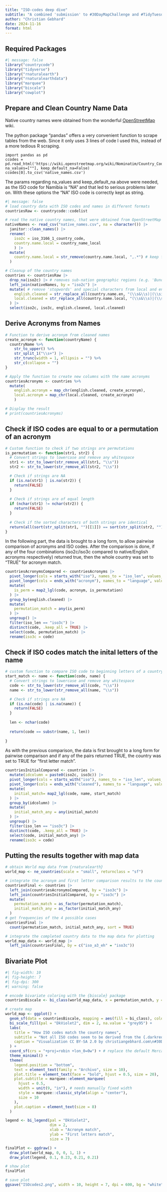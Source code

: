 ```yaml
---
title: "ISO-codes deep dive"
subtitle: "A combined 'submission' to #30DayMapChallenge and #TidyTuesday for this week"
author: "Christian Gebhard"
date: 2024-11-16
format: html
---
```


## Required Packages

```r
#| message: false
library("countrycode")
library("tidyverse")
library("rnaturalearth")
library("rnaturalearthdata")
library("marquee")
library("biscale")
library("cowplot")
```


## Prepare and Clean Country Name Data
Native country names were obtained from the wonderful [OpenStreetMap](https://openstreetmap.org) wiki.

The python package "pandas" offers a very convenient function to scrape tables from the web.
Since it only uses 3 lines of code I used this, instead of a more tedious R scraping.

```
import pandas as pd
ccodes = pd.read_html('https://wiki.openstreetmap.org/wiki/Nominatim/Country_Codes', na_values=[""], keep_default_na=False)
ccodes[0].to_csv('native_names.csv')  

```

The params regarding na_values and keep_default_na above were needed, as the ISO code for Namibia is "NA" and that led to serious problems later on. With these options the "NA" ISO code is correctly kept as string.

```r
#| message: false
# load country data with ISO codes and names in different formats
countriesRaw <- countrycode::codelist

# read the native country names, that were obtained from OpenStreetMap
nativeNames <- read_csv("native_names.csv", na = character()) |> 
  janitor::clean_names() |> 
  rename(
    iso2c = iso_3166_1_country_code,
    country.name.local = country_name_local
    ) |> 
  mutate(
    country.name.local = str_remove(country.name.local, ",.*") # keep first local name only to simplify things
  )

# Cleanup of the country names
countries <- countriesRaw |>
  drop_na(iso2c) |> # removes sub-nation geographic regions (e.g. 'Bundesländer'), which do not have ISO codes
  left_join(nativeNames, by = "iso2c") |> 
  mutate( # remove 'stopwords' and special characters from local and english names:
    english.cleaned = str_replace_all(country.name.en, "(\\s&\\s)|(\\si\\s)|(\\sof\\s?)|(\\sand\\s)|(\\se\\s)|(St\\.)|\\(|\\)|\\-", " "), 
    local.cleaned = str_replace_all(country.name.local, "(\\s&\\s)|(\\si\\s)|(\\sof\\s)|(\\sand\\s)|(\\se\\s)|(St\\.)|\\(|\\)|\\-", " ")
  ) |> 
  select(iso2c, iso3c, english.cleaned, local.cleaned)
```

## Derive Acronyms from Names
```r
# Function to derive acronym from cleaned names
create_acronym <- function(countryName) {
  countryName %>%
    str_to_upper() %>%
    str_split_1("\\s+") |> 
    str_trunc(width = 1, ellipsis = "") %>%
    str_c(collapse = "")
}

# Apply the function to create new columns with the name acronyms
countriesAcronyms <- countries %>%
  mutate(
    english.acronym = map_chr(english.cleaned, create_acronym),
    local.acronym = map_chr(local.cleaned, create_acronym)
    )

# Display the result
# print(countriesAcronyms)

```

## Check if ISO codes are equal to or a permutation of an acronym

```r
# Custom function to check if two strings are permutations
is_permutation <- function(str1, str2) {
  # Convert strings to lowercase and remove any whitespace
  str1 <- str_to_lower(str_remove_all(str1, "\\s"))
  str2 <- str_to_lower(str_remove_all(str2, "\\s"))

  # Check if strings are NA
  if (is.na(str1) | is.na(str2)) {
    return(FALSE)
  }
  
  # Check if strings are of equal length
  if (nchar(str1) != nchar(str2)) {
    return(FALSE)
  }
  
  # Check if the sorted characters of both strings are identical
  return(all(sort(str_split(str1, "")[[1]]) == sort(str_split(str2, "")[[1]])))
}

```


In the following part, the data is brought to a long form, to allow pairwise comparison of acronyms and ISO codes.
After the comparison is done, if any of the four combinations (iso2c/iso3c compared to native/English acronyms respectively) returned true, then the whole country was set to "TRUE" for acronym match.
```r
countriesAcronymsCompared <- countriesAcronyms |> 
  pivot_longer(cols = starts_with("iso"), names_to = "iso_len", values_to = "code") |> 
  pivot_longer(cols = ends_with("acronym"), names_to = "language", values_to = "acronym") |> 
  mutate(
    is_perm = map2_lgl(code, acronym, is_permutation)
  ) |> 
  group_by(english.cleaned) |> 
  mutate(
    permutation_match = any(is_perm)
  ) |>
  ungroup() |> 
  filter(iso_len == "iso3c") |> 
  distinct(code, .keep_all = TRUE) |> 
  select(code, permutation_match) |> 
  rename(iso3c = code)

```


## Check if ISO codes match the inital letters of the name

```r
# custom function to compare ISO code to beginning letters of a country's name
start_match <- name <- function(code, name) {
  # Convert strings to lowercase and remove any whitespace
  code <- str_to_lower(str_remove_all(code, "\\s"))
  name <- str_to_lower(str_remove_all(name, "\\s"))

  # Check if strings are NA
  if (is.na(code) | is.na(name)) {
    return(FALSE)
  }
  
  len <- nchar(code)
  
  return(code == substr(name, 1, len))
  
}
```

As with the previous comparison, the data is first brought to a long form for pairwise comparison and if any of the pairs returned TRUE, the country was set to TRUE for "first letter match".
```r
countriesInitialCompared <- countries |> 
  mutate(idcolumn = paste0(iso2c, iso3c)) |> 
  pivot_longer(cols = starts_with("iso"), names_to = "iso_len", values_to = "code") |> 
  pivot_longer(cols = ends_with("cleaned"), names_to = "language", values_to = "name") |> 
  mutate(
    initial_match= map2_lgl(code, name, start_match)
  ) |> 
  group_by(idcolumn) |> 
  mutate(
    initial_match_any = any(initial_match)
  ) |>
  ungroup() |> 
  filter(iso_len == "iso3c") |> 
  distinct(code, .keep_all = TRUE) |> 
  select(code, initial_match_any) |> 
  rename(iso3c = code) 
```

## Putting the results together with map data

```r

# obtain World map data from {rnaturalearth}
world_map <- ne_countries(scale = "small", returnclass = "sf")

# integrate the acronym and first letter comparison results to the country data
countriesFinal <- countries |> 
  left_join(countriesAcronymsCompared, by = "iso3c") |> 
  left_join(countriesInitialCompared, by = "iso3c") |> 
  mutate(
    permutation_match = as_factor(permutation_match),
    initial_match_any = as_factor(initial_match_any)
  )
# get frequencies of the 4 possible cases
countriesFinal |> 
  count(permutation_match, initial_match_any, sort = TRUE)

# integrate the completed country data to the map data for plotting
world_map_data <- world_map |> 
  left_join(countriesFinal, by = c("iso_a3_eh" = "iso3c"))
```

## Bivariate Plot

```r
#| fig-width: 10
#| fig-height: 7
#| fig-dpi: 300
#| warning: false

# encode bivariate coloring with the {biscale} package
countriesBiscale <- bi_class(world_map_data, x = permutation_match, y = initial_match_any, dim = 2)

# create map
world_map <- ggplot() +
  geom_sf(data = countriesBiscale, mapping = aes(fill = bi_class), color = "white", size = 0.1, show.legend = FALSE) +
  bi_scale_fill(pal = "DkViolet2", dim = 2, na.value = "grey95") +
  labs(
    title = "How ISO codes match the country names",
    subtitle = "Not all ISO codes seem to be derived from the {.darkred **initial letters of the name**} or the {.steelblue **countries' acronyms**}. In fact, for 140 countries neither condition is met, even if the native and English names of the countries are considered. In 84 names, the ISO code resembles the initial letters of the name, in 26 the acronym (or a permutation of it). Only in Saudi Arabia, the 3-digit code (SAU) matches the name and the 2-digit code (SA) the acronym.",
    caption = "Visualization CC BY-SA 2.0 by christiangebhard.com\n#30DayMapChallenge 2024, Day 14 'A World Map'\nISO code data from the {countrycode} package | native country names: 'Nominatim/Country Codes' OpenStreetMap Wiki (2024-06-13),"
  ) +
  coord_sf(crs = "+proj=robin +lon_0=0w") + # replace the default Mercator map projection...personal taste
  theme_minimal() +
  theme(
    legend.position = "bottom",
    text = element_text(family = "Archivo", size = 10),
    plot.title = element_text(face = "bold", hjust = 0.5, size = 20),
    plot.subtitle = marquee::element_marquee(
      hjust = 0.5,
      width = unit(9, "in"), # needs manually fixed width
      style = marquee::classic_style(align = "center"),
      size = 10
    ),
    plot.caption = element_text(size = 8)
  ) 

legend <- bi_legend(pal = "DkViolet2",
                    dim = 2,
                    xlab = "Acronym match",
                    ylab = "First letters match",
                    size = 7)

finalPlot <- ggdraw() +
  draw_plot(world_map, 0, 0, 1, 1) +
  draw_plot(legend, 0.1, 0.23, 0.21, 0.21)

# show plot
finalPlot

# save plot
ggsave("ISOcodes2.png", width = 10, height = 7, dpi = 600, bg = "white")
```

